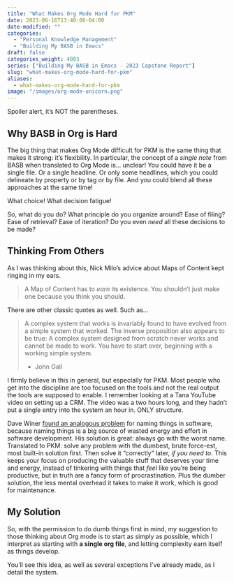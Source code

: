 ```yaml
---
title: "What Makes Org Mode Hard for PKM"
date: 2023-06-16T13:40:00-04:00
date-modified: ""
categories: 
  - "Personal Knowledge Management"
  - "Building My BASB in Emacs"
draft: false
categories_weight: 4003
series: ["Building My BASB in Emacs - 2023 Capstone Report"]
slug: "what-makes-org-mode-hard-for-pkm"
aliases: 
  - what-makes-org-mode-hard-for-pkm
image: "/images/org-mode-unicorn.png"
---
```


Spoiler alert, it's NOT the parentheses.


## Why BASB in Org is Hard {#why-basb-in-org-is-hard}

The big thing that makes Org Mode difficult for PKM is the same thing that makes it strong: it's flexibility. In particular, the concept of a _single note_ from BASB when translated to Org Mode is... unclear! You could have it be a single file. Or a single headline. Or only some headlines, which you could delineate by property or by tag or by file. And you could blend all these approaches at the same time!

What choice! What decision fatigue!

So, what do you do? What principle do you organize around? Ease of filing? Ease of retrieval? Ease of iteration? Do you even _need_ all these decisions to be made?


## Thinking From Others {#thinking-from-others}

As I was thinking about this, Nick Milo's advice about Maps of Content kept ringing in my ears.

> A Map of Content has to _earn_ its existence. You shouldn't just make one because you think you should.

There are other classic quotes as well. Such as...

> A complex system that works is invariably found to have evolved from a simple system that worked. The inverse proposition also appears to be true: A complex system designed from scratch never works and cannot be made to work. You have to start over, beginning with a working simple system.
>
> -   John Gall

I firmly believe in this in general, but especially for PKM. Most people who get into the discipline are too focused on the tools and not the real output the tools are supposed to enable. I remember looking at a Tana YouTube video on setting up a CRM. The video was a two hours long, and they hadn't put a single entry into the system an hour in. ONLY structure.

Dave Winer [found an analogous problem](http://scripting.com/2017/05/09/rulesForStandardsmakers.html) for naming things in software, because naming things is a big source of wasted energy and effort in software development. His solution is great: always go with the worst name. Translated to PKM: solve any problem with the dumbest, brute force-est, most built-in solution first. Then solve it "correctly" later, _if you need to_. This keeps your focus on producing the valuable stuff that deserves your time and energy, instead of tinkering with things that _feel_ like you're being productive, but in truth are a fancy form of procrastination. Plus the dumber solution, the less mental overhead it takes to make it work, which is good for maintenance.


## My Solution {#my-solution}

So, with the permission to do dumb things first in mind, my suggestion to those thinking about Org mode is to start as simply as possible, which I interpret as starting with **a single org file**, and letting complexity earn itself as things develop.

You'll see this idea, as well as several exceptions I've already made, as I detail the system.
